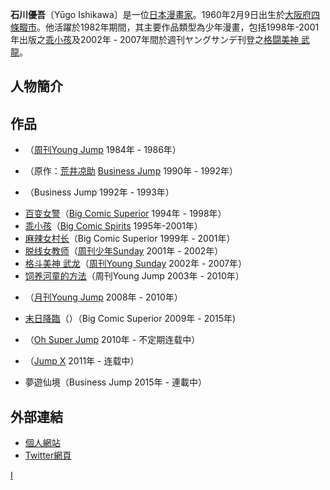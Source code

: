 {{expand|time=2010-07-29T03:08:51+00:00}}
{{Infobox 漫畫家
|姓名 = 石川　優吾
|日語原文 = 石川　優吾
|羅馬字 = Yūgo Ishikawa
|出生日期 = {{Birth date and age|1960|2|9}}
|出生地點 = {{JPN}} [[大阪府|大阪府]][[四條畷市|四條畷市]]
|逝世日期 = 
|逝世地點 = 
|國籍 = [[日本|日本]]
|職業 = [[漫畫家|漫畫家]]
|活躍時期 = 1982年－
|類型 = 少年漫畫
|代表作 = [[乖小孩|乖小孩]]
|獎項 = |簽名 = 
|官方網站 = http://www.you-go.net/
}}

'''石川優吾'''〔Yūgo Ishikawa〕是一位[[日本|日本]][[漫畫家|漫畫家]]。1960年2月9日出生於[[大阪府|大阪府]][[四條畷市|四條畷市]]。他活躍於1982年期間，其主要作品類型為少年漫畫，包括1998年-2001年出版之[[乖小孩|乖小孩]]及2002年 - 2007年間於週刊ヤングサンデ刊登之[[格闘美神_武龍|格闘美神 武龍]]。

== 人物簡介 ==


== 作品 ==
* {{lang|ja|[[春ウララ|春ウララ]]}}（[[周刊Young_Jump|周刊Young Jump]] 1984年 - 1986年）
* {{lang|ja|[[童乩|童乩]]}}（原作：[[荒井凉助|荒井凉助]] [[Business_Jump|Business Jump]] 1990年 - 1992年）
* {{lang|ja|[[キーパー|キーパー]]}}（Business Jump 1992年 - 1993年）
* [[百变女警|百变女警]]（[[Big_Comic_Superior|Big Comic Superior]] 1994年 - 1998年）
* [[乖小孩|乖小孩]]（[[Big_Comic_Spirits|Big Comic Spirits]] 1995年-2001年）
* [[麻辣女村长|麻辣女村长]]（Big Comic Superior 1999年 - 2001年）
* [[脱线女教师|脱线女教师]]（[[周刊少年Sunday|周刊少年Sunday]] 2001年 - 2002年）
* [[格斗美神_武龙|格斗美神 武龙]]（[[周刊Young_Sunday|周刊Young Sunday]] 2002年 - 2007年）
* [[饲养河童的方法|饲养河童的方法]]（周刊Young Jump 2003年 - 2010年）
* {{lang|ja|[[子泣きじじいの飼い方|子泣きじじいの飼い方]]}}（[[月刊Young_Jump|月刊Young Jump]] 2008年 - 2010年）
* [[末日降臨|末日降臨]]（{{lang|ja|スプライト}}）（Big Comic Superior 2009年 - 2015年)
* {{lang|ja|[[ほっとDog～How_to_breed_Pelu～|ほっとDog～How to breed Pelu～]]}}（[[Oh_Super_Jump|Oh Super Jump]] 2010年 - 不定期连载中）
* {{lang|ja|[[イヌナキ|イヌナキ]]}}（[[Jump_X|Jump X]] 2011年 - 连载中）
* 夢遊仙境（Business Jump 2015年 - 連載中）

== 外部連結 ==
* [http://www.you-go.net/ 個人網站] {{Wayback|url=http://www.you-go.net/ |date=20100504115133 }}
* [http://twitter.com/#!/ishikawa_yougo Twitter網頁] {{Wayback|url=http://twitter.com/#!/ishikawa_yougo |date=20180126141023 }}

[[Category:日本漫画家|I]]
